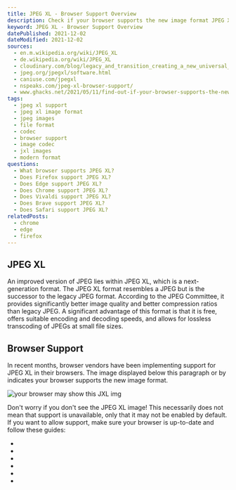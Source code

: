 ```yaml
---
title: JPEG XL - Browser Support Overview
description: Check if your browser supports the new image format JPEG XL.
keyword: JPEG XL - Browser Support Overview
datePublished: 2021-12-02
dateModified: 2021-12-02
sources:
  - en.m.wikipedia.org/wiki/JPEG_XL
  - de.wikipedia.org/wiki/JPEG_XL
  - cloudinary.com/blog/legacy_and_transition_creating_a_new_universal_image_codec
  - jpeg.org/jpegxl/software.html
  - caniuse.com/jpegxl
  - nspeaks.com/jpeg-xl-browser-support/
  - www.ghacks.net/2021/05/11/find-out-if-your-browser-supports-the-new-image-format-jpeg-xl/
tags:
  - jpeg xl support
  - jpeg xl image format
  - jpeg images
  - file format
  - codec
  - browser support
  - image codec
  - jxl images
  - modern format
questions:
  - What browser supports JPEG XL?
  - Does Firefox support JPEG XL?
  - Does Edge support JPEG XL?
  - Does Chrome support JPEG XL?
  - Does Vivaldi support JPEG XL?
  - Does Brave support JPEG XL?
  - Does Safari support JPEG XL?
relatedPosts:
  - chrome
  - edge
  - firefox
---
```


## JPEG XL

An improved version of JPEG lies within JPEG XL, which is a next-generation format. The JPEG XL format resembles a JPEG but is the successor to the legacy JPEG format. According to the JPEG Committee, it provides significantly better image quality and better compression ratios than legacy JPEG. A significant advantage of this format is that it is free, offers suitable encoding and decoding speeds, and allows for lossless transcoding of JPEGs at small file sizes.

## Browser Support

In recent months, browser vendors have been implementing support for JPEG XL in their browsers. The image displayed below this paragraph or by <Link href="/comparison/frog.jxl" text="clicking here"/> indicates your browser supports the new image format.

![your browser may show this JXL img](/comparison/frog.jxl)

Don't worry if you don't see the JPEG XL image! This necessarily does not mean that support is unavailable, only that it may not be enabled by default. If you want to allow support, make sure your browser is up-to-date and follow these guides:

- <Link href="/tutorials/chrome/" text="Google Chrome" />
- <Link href="/tutorials/firefox/" text="Mozilla Firefox" />
- <Link href="/tutorials/edge/" text="Microsoft Edge" />
- <Link href="/tutorials/brave/" text="Brave" />
- <Link href="/tutorials/vivaldi/" text="Vivaldi" />
- <Link href="/tutorials/safari/" text="Safari (no support yet)" />
